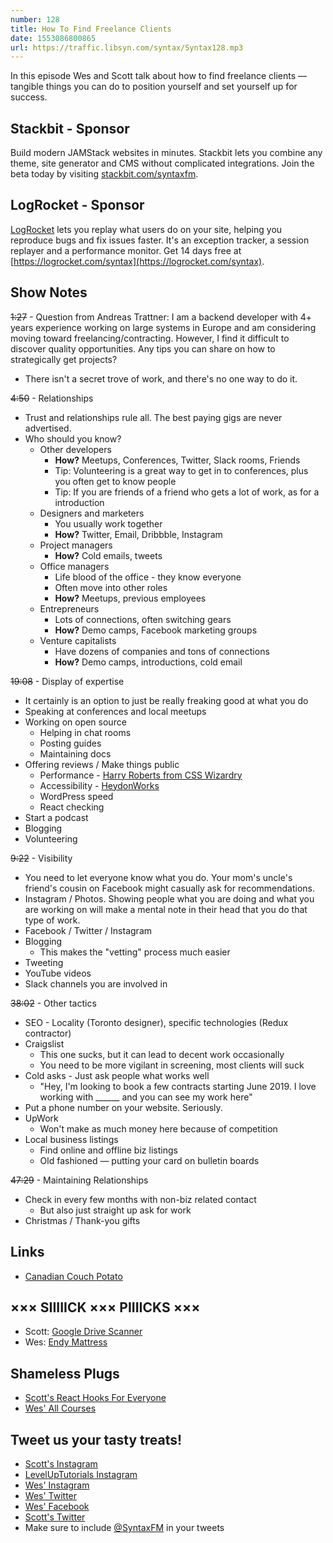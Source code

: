```yaml
---
number: 128
title: How To Find Freelance Clients
date: 1553086800865
url: https://traffic.libsyn.com/syntax/Syntax128.mp3
---
```


In this episode Wes and Scott talk about how to find freelance clients — tangible things you can do to position yourself and set yourself up for success.

## Stackbit - Sponsor

Build modern JAMStack websites in minutes. Stackbit lets you combine any theme, site generator and CMS without complicated integrations. Join the beta today by visiting [stackbit.com/syntaxfm](https://www.stackbit.com/syntaxfm/).

## LogRocket - Sponsor

[LogRocket](https://logrocket.com/syntax) lets you replay what users do on your site, helping you reproduce bugs and fix issues faster. It's an exception tracker, a session replayer and a performance monitor. Get 14 days free at [https://logrocket.com/syntax](https://logrocket.com/syntax).

## Show Notes

~~1:27~~ - Question from Andreas Trattner: I am a backend developer with 4+ years experience working on large systems in Europe and am considering moving toward freelancing/contracting. However, I find it difficult to discover quality opportunities. Any tips you can share on how to strategically get projects?

* There isn't a secret trove of work, and there's no one way to do it.

~~4:50~~ - Relationships

* Trust and relationships rule all. The best paying gigs are never advertised. 
* Who should you know?
  * Other developers
    * **How?** Meetups, Conferences, Twitter, Slack rooms, Friends
    * Tip: Volunteering is a great way to get in to conferences, plus you often get to know people
    * Tip: If you are friends of a friend who gets a lot of work, as for a introduction
  * Designers and marketers
    * You usually work together
    * **How?** Twitter, Email, Dribbble, Instagram
  * Project managers
    * **How?** Cold emails, tweets
  * Office managers
    * Life blood of the office - they know everyone
    * Often move into other roles
    * **How?** Meetups, previous employees
  * Entrepreneurs
    * Lots of connections, often switching gears
    * **How?** Demo camps, Facebook marketing groups
  * Venture capitalists
    * Have dozens of companies and tons of connections
    * **How?** Demo camps, introductions, cold email

~~19:08~~ - Display of expertise

* It certainly is an option to just be really freaking good at what you do
* Speaking at conferences and local meetups
* Working on open source
  * Helping in chat rooms
  * Posting guides
  * Maintaining docs
* Offering reviews / Make things public
  * Performance - [Harry Roberts from CSS Wizardry](https://csswizardry.com/)
  * Accessibility  - [HeydonWorks](http://www.heydonworks.com/)
  * WordPress speed
  * React checking
* Start a podcast
* Blogging
* Volunteering

~~9:22~~ - Visibility

* You need to let everyone know what you do. Your mom's uncle's friend's cousin on Facebook might casually ask for recommendations.
* Instagram / Photos. Showing people what you are doing and what you are working on will make a mental note in their head that you do that type of work.
* Facebook / Twitter / Instagram
* Blogging
  * This makes the "vetting" process much easier
* Tweeting
* YouTube videos
* Slack channels you are involved in

~~38:02~~ - Other tactics

* SEO - Locality (Toronto designer), specific technologies (Redux contractor)
* Craigslist
  * This one sucks, but it can lead to decent work occasionally
  * You need to be more vigilant in screening, most clients will suck
* Cold asks - Just ask people what works well
  * "Hey, I'm looking to book a few contracts starting June 2019. I love working with ______ and you can see my work here"
* Put a phone number on your website. Seriously.
* UpWork
  * Won't make as much money here because of competition
* Local business listings
  * Find online and offline biz listings
  * Old fashioned — putting your card on bulletin boards

~~47:29~~ - Maintaining Relationships

* Check in every few months with non-biz related contact
  * But also just straight up ask for work
* Christmas / Thank-you gifts

## Links
* [Canadian Couch Potato](https://canadiancouchpotato.com/)

## ××× SIIIIICK ××× PIIIICKS ×××
* Scott: [Google Drive Scanner](https://support.google.com/drive/answer/3145835?co=GENIE.Platform%3DAndroid&hl=en)
* Wes: [Endy Mattress](https://ca.endy.com/)

## Shameless Plugs
* [Scott's React Hooks For Everyone](https://LevelUpTutorials.com/pro)
* [Wes' All Courses](https://wesbos.com/courses)

## Tweet us your tasty treats!
* [Scott's Instagram](https://www.instagram.com/stolinski/)
* [LevelUpTutorials Instagram](https://www.instagram.com/LevelUpTutorials/)
* [Wes' Instagram](https://www.instagram.com/wesbos/)
* [Wes' Twitter](https://twitter.com/wesbos)
* [Wes' Facebook](https://www.facebook.com/wesbos.developer)
* [Scott's Twitter](https://twitter.com/stolinski)
* Make sure to include [@SyntaxFM](https://twitter.com/SyntaxFM) in your tweets